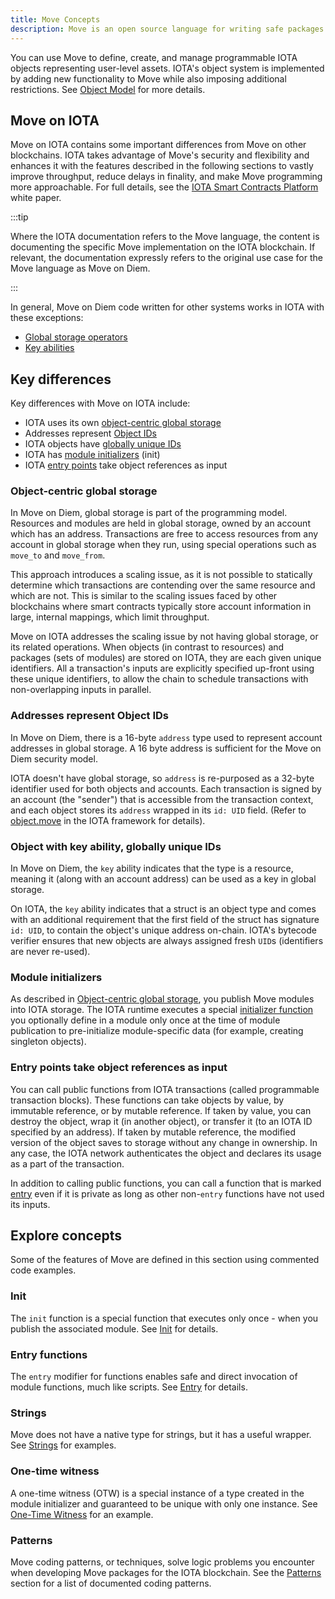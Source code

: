 ```yaml
---
title: Move Concepts
description: Move is an open source language for writing safe packages to manipulate on-chain objects
---
```



<MoveSummary />

You can use Move to define, create, and manage programmable IOTA objects representing user-level assets. IOTA's object system is implemented by adding new functionality to Move while also imposing additional restrictions. See [Object Model](./../objects/object-model.mdx) for more details.

## Move on IOTA


Move on IOTA contains some important differences from Move on other blockchains. IOTA takes advantage of Move's security and flexibility and enhances it with the features described in the following sections to vastly improve throughput, reduce delays in finality, and make Move programming more approachable. For full details, see the [IOTA Smart Contracts Platform](/doc/iota.pdf) white paper.


:::tip

Where the IOTA documentation refers to the Move language, the content is documenting the specific Move implementation on the IOTA blockchain. If relevant, the documentation expressly refers to the original use case for the Move language as Move on Diem.

:::

In general, Move on Diem code written for other systems works in IOTA with these exceptions:

- [Global storage operators](https://move-language.github.io/move/global-storage-operators.html)
- [Key abilities](https://github.com/move-language/move/blob/main/language/documentation/book/src/abilities.md)

## Key differences

Key differences with Move on IOTA include:

- IOTA uses its own [object-centric global storage](#object-centric-global-storage)
- Addresses represent [Object IDs](#addresses-represent-object-ids)
- IOTA objects have [globally unique IDs](#object-with-key-ability-globally-unique-ids)
- IOTA has [module initializers](#module-initializers) (init)
- IOTA [entry points](#entry-points-take-object-references-as-input) take object references as input

### Object-centric global storage

In Move on Diem, global storage is part of the programming model. Resources and modules are held in global storage, owned by an account which has an address. Transactions are free to access resources from any account in global storage when they run, using special operations such as `move_to` and `move_from`.

This approach introduces a scaling issue, as it is not possible to statically determine which transactions are contending over the same resource and which are not.  This is similar to the scaling issues faced by other blockchains where smart contracts typically store account information in large, internal mappings, which limit throughput.

Move on IOTA addresses the scaling issue by not having global storage, or its related operations. When objects (in contrast to resources) and packages (sets of modules) are stored on IOTA, they are each given unique identifiers.  All a transaction's inputs are explicitly specified up-front using these unique identifiers, to allow the chain to schedule transactions with non-overlapping inputs in parallel.

### Addresses represent Object IDs

In Move on Diem, there is a 16-byte `address` type used to represent account addresses in global storage. A 16 byte address is sufficient for the Move on Diem security model.

IOTA doesn't have global storage, so `address` is re-purposed as a 32-byte identifier used for both objects and accounts. Each transaction is signed by an account (the "sender") that is accessible from the transaction context, and each object stores its `address` wrapped in its `id: UID` field. (Refer to [object.move](https://github.com/iotaledger/iota/tree/main/crates/iota-framework/packages/iota-framework/sources/object.move) in the IOTA framework for details).

### Object with key ability, globally unique IDs

In Move on Diem, the `key` ability indicates that the type is a resource, meaning it (along with an account address) can be used as a key in global storage.

On IOTA, the `key` ability indicates that a struct is an object type and comes with an additional requirement that the first field of the struct has signature `id: UID`, to contain the object's unique address on-chain. IOTA's bytecode verifier ensures that new objects are always assigned fresh `UID`s (identifiers are never re-used).

### Module initializers

As described in [Object-centric global storage](#object-centric-global-storage), you publish Move modules into IOTA storage. The IOTA runtime executes a special [initializer function](init.mdx) you optionally define in a module only once at the time of module publication to pre-initialize module-specific data (for example, creating singleton objects).

### Entry points take object references as input

You can call public functions from IOTA transactions (called programmable transaction blocks). These functions can take objects by value, by immutable reference, or by mutable reference. If taken by value, you can destroy the object, wrap it (in another object), or transfer it (to an IOTA ID specified by an address). If taken by mutable reference, the modified version of the object saves to storage without any change in ownership. In any case, the IOTA network authenticates the object and declares its usage as a part of the transaction.

In addition to calling public functions, you can call a function that is marked [entry](entry-functions.mdx) even if it is private as long as other non-`entry` functions have not used its inputs.


## Explore concepts

Some of the features of Move are defined in this section using commented code examples.

### Init

The `init` function is a special function that executes only once - when you publish the associated module. See [Init](init.mdx) for details.

### Entry functions

The `entry` modifier for functions enables safe and direct invocation of module functions, much like scripts. See [Entry](entry-functions.mdx) for details.

### Strings

Move does not have a native type for strings, but it has a useful wrapper. See [Strings](strings.mdx) for examples.

### One-time witness

A one-time witness (OTW) is a special instance of a type created in the module initializer and guaranteed to be unique with only one instance. See [One-Time Witness](one-time-witness.mdx) for an example.

### Patterns

Move coding patterns, or techniques, solve logic problems you encounter when developing Move packages for the IOTA blockchain. See the [Patterns](patterns.mdx) section for a list of documented coding patterns.
